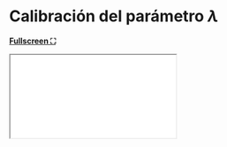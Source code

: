 # Calibración del parámetro $\lambda$

[**Fullscreen ⛶**](/hefm/results/SVAR53/Lambdas/SVAR53.qmd)

```{=html}
<iframe 
    src="/hefm/results/SVAR53/Lambdas/SVAR53.html"
    height= {{< var frame_height >}}
    width= {{< var frame_width >}}
    style="border: none;"
></iframe>
```